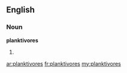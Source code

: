 ==English==

===Noun===
'''planktivores'''

# {{plural of|planktivore}}

[[ar:planktivores]]
[[fr:planktivores]]
[[my:planktivores]]